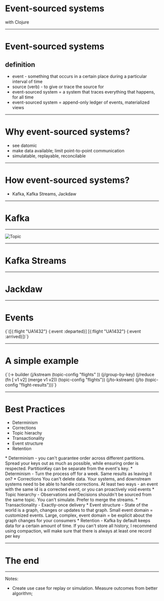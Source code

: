 
# Event-sourced systems
with Clojure

---

# Event-sourced systems
## definition
* event - something that occurs in a certain place during a particular interval of time
* source (verb) - to give or trace the source for
* event-sourced system = a system that traces everything that happens, for all time 
* event-sourced system = append-only ledger of events, materialized views

---

# Why event-sourced systems?
* see datomic
* make data available; limit point-to-point communication
* simulatable, replayable, reconcilable

---

# How event-sourced systems?
* Kafka, Kafka Streams, Jackdaw

---

# Kafka

---
![Topic](https://kafka.apache.org/22/images/log_anatomy.png)

---

# Kafka Streams

---

# Jackdaw

---

# Events

<SyntaxHighlighter language='clojure' style={github} wrapLines={true} >
{`([{:flight "UA1432"} {:event :departed}]
 [{:flight "UA1432"} {:event :arrived}])`}

</SyntaxHighlighter>

---

# A simple example

<SyntaxHighlighter language='clojure' style={github} wrapLines={true} >
{`(-> builder
      (j/kstream (topic-config "flights"  ))
      (j/group-by-key)
      (j/reduce (fn [ v1 v2]
                  (merge v1 v2))
                (topic-config "flights"))
      (j/to-kstream)
      (j/to (topic-config "flight-results")))`}

</SyntaxHighlighter>

---


# Best Practices
* Determinism
* Corrections
* Topic hierachy
* Transactionality
* Event structure
* Retention

<Notes>
* Determinism - you can't guarantee order across different partitions. Spread your keys out as much as possible, while ensuring order is respected. PartitionKey can be separate from the event's key.
* Determinism - Turn the process off for a week. Same results as leaving it on?
* Corrections You can't delete data. Your systems, and downstream systems need to be able to handle corrections. At least two ways - an event with the same id is a corrected event, or you can proactively void events 
* Topic hierarchy - Observations and Decisions shouldn't be sourced from the same topic. You can't simulate. Prefer to merge the streams. 
* Transactionality - Exactly-once delivery
* Event structure - State of the world is a graph, changes or updates to that graph. Small event domain = customized events. Large, complex, event domain = be explicit about the graph changes for your consumers
* Retention - Kafka by default keeps data for a certain amount of time. If you can't store all history, I recommend using compaction, will make sure that there is always at least one record per key
</Notes>

---

# The end

---
Notes:
+ Create use case for replay or simulation. Measure outcomes from better algorithm;

